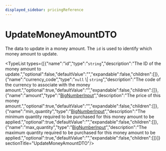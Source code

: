 ```yaml
---
displayed_sidebar: pricingReference
---
```



# UpdateMoneyAmountDTO

The data to update in a money amount. The `id` is used to identify which money amount to update.

<TypeList types={[{"name":"id","type":"`string`","description":"The ID of the money amount to update.","optional":false,"defaultValue":"","expandable":false,"children":[]},{"name":"currency_code","type":"`null` \\| `string`","description":"The code of the currency to associate with the money amount.","optional":true,"defaultValue":"","expandable":false,"children":[]},{"name":"amount","type":"[BigNumberInput](../../types/pricing.BigNumberInput/page.mdx)","description":"The price of this money amount.","optional":true,"defaultValue":"","expandable":false,"children":[]},{"name":"min_quantity","type":"[BigNumberInput](../../types/pricing.BigNumberInput/page.mdx)","description":"The minimum quantity required to be purchased for this money amount to be applied.","optional":true,"defaultValue":"","expandable":false,"children":[]},{"name":"max_quantity","type":"[BigNumberInput](../../types/pricing.BigNumberInput/page.mdx)","description":"The maximum quantity required to be purchased for this money amount to be applied.","optional":true,"defaultValue":"","expandable":false,"children":[]}]}  sectionTitle="UpdateMoneyAmountDTO"/>
